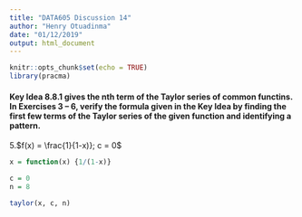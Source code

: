 ```yaml
---
title: "DATA605 Discussion 14"
author: "Henry Otuadinma"
date: "01/12/2019"
output: html_document
---
```


```r
knitr::opts_chunk$set(echo = TRUE)
library(pracma)
```

#### Key Idea 8.8.1 gives the nth term of the Taylor series of common functins. In Exercises 3 – 6, verify the formula given in the Key Idea by finding the first few terms of the Taylor series of the given function and identifying a pattern.

5.$f(x) = \frac{1}{1-x)}; c = 0$


```r
x = function(x) {1/(1-x)}

c = 0
n = 8

taylor(x, c, n)

```











































